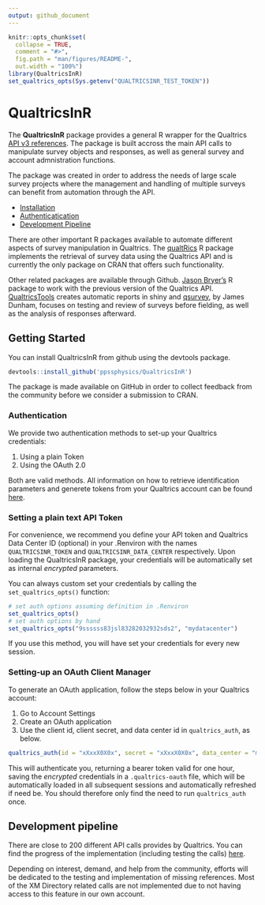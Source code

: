 ```yaml
---
output: github_document
---
```


<!-- README.md is generated from README.Rmd. Please edit that file -->
<!-- badges: start -->
<!-- badges: end -->

```r
knitr::opts_chunk$set(
  collapse = TRUE,
  comment = "#>",
  fig.path = "man/figures/README-",
  out.width = "100%")
library(QualtricsInR)
set_qualtrics_opts(Sys.getenv("QUALTRICSINR_TEST_TOKEN"))
```

# QualtricsInR

The **QualtricsInR** package provides a general R wrapper for the Qualtrics [API v3 references](https://api.qualtrics.com/reference). The package is built accross the main API calls 
to manipulate survey objects and responses, as well as general survey and account admnistration functions.

The package was created in order to address the needs of large scale survey projects where the management and handling of multiple surveys can benefit from automation through the API.

- [Installation](#installation)
- [Authenticatication](#authentication)
- [Development Pipeline](#dev-pipeline)

There are other important R packages available to automate different aspects of survey manipulation in Qualtrics. The [qualtRics](https://github.com/ropensci/qualtRics) R package implements 
the retrieval of survey data using the Qualtrics API and is currently the only package on CRAN that offers such functionality.

Other related packages are available through Github. [Jason Bryer's](https://github.com/jbryer/qualtrics) R package to work with the previous version of the Qualtrics API. 
[QualtricsTools](https://github.com/emmamorgan-tufts/QualtricsTools/) creates automatic reports in shiny and [qsurvey](https://github.com/jamesdunham/qsurvey), by James Dunham, 
focuses on testing and review of surveys before fielding, as well as the analysis of responses afterward.

## Getting Started

You can install QualtricsInR from github using the devtools package.

``` r
devtools::install_github('ppssphysics/QualtricsInR')
```

The package is made available on GitHub in order to collect feedback from the community before we consider a submission to CRAN.

### Authentication

We provide two authentication methods to set-up your Qualtrics credentials:

1. Using a plain Token
2. Using the OAuth 2.0

Both are valid methods. All information on how to retrieve identification parameters and 
generete tokens from your Qualtrics account can be found [here](https://api.qualtrics.com/v3/docs/api-general-instructions).

### Setting a plain text API Token

For convenience, we recommend you define your API token and Qualtrics Data Center ID (optional) in your .Renviron with the names `QUALTRICSINR_TOKEN` and `QUALTRICSINR_DATA_CENTER` respectively. 
Upon loading the QualtricsInR package, your credentials will be automatically set as internal _encrypted_ parameters.

You can always custom set your credentials by calling the `set_qualtrics_opts()` function:

```r
# set auth options assuming definition in .Renviron
set_qualtrics_opts()
# set auth options by hand
set_qualtrics_opts("9ssssss83jsl83282032932sds2", "mydatacenter")
```

If you use this method, you will have set your credentials for every new session.

### Setting-up an OAuth Client Manager

To generate an OAuth application, follow the steps below in your Qualtrics account:

1. Go to Account Settings
2. Create an OAuth application
3. Use the client id, client secret, and data center id in `qualtrics_auth`, as below.

```r
qualtrics_auth(id = "xXxxX0X0x", secret = "xXxxX0X0x", data_center = "my.center")
```

This will authenticate you, returning a bearer token valid for one hour, saving the _encrypted_ credentials in a `.qualtrics-oauth` file, which will be automatically 
loaded in all subsequent sessions and automatically refreshed if need be. You should therefore only find the need to run `qualtrics_auth` once.

## Development pipeline

There are close to 200 different API calls provides by Qualtrics. You can find the progress of the 
implementation (including testing the calls) [here](/articles/progress_table.html).

Depending on interest, demand, and help from the community, efforts will be dedicated to the testing and implementation of missing references. Most of the XM 
Directory related calls are not implemented due to not having access to this feature in our own account.